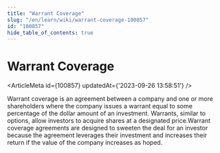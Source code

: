 ```yaml
---
title: "Warrant Coverage"
slug: "/en/learn/wiki/warrant-coverage-100857"
id: "100857"
hide_table_of_contents: true
---
```



# Warrant Coverage

<ArticleMeta id={100857} updatedAt={'2023-09-26 13:58:51'} />
<div className='border-solid border-b border-t-0 my-4 border-[var(--ifm-color-gray-300)]' />

Warrant coverage is an agreement between a company and one or more shareholders where the company issues a warrant equal to some percentage of the dollar amount of an investment. Warrants, similar to options, allow investors to acquire shares at a designated price.Warrant coverage agreements are designed to sweeten the deal for an investor because the agreement leverages their investment and increases their return if the value of the company increases as hoped.
